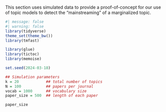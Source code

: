This section uses simulated data to provide a proof-of-concept for our use of topic models to detect the "mainstreaming" of a marginalized topic.  

```r
#| message: false
#| warning: false
library(tidyverse)
theme_set(theme_bw())
library(tmfast)

library(glue)
library(tictoc)
library(memoise)

set.seed(2024-03-18)

## Simulation parameters
k = 20            ## total number of topics
N = 100           ## papers per journal
vocab = 1000      ## vocabulary size
paper_size = 500  ## length of each paper

paper_size
```

